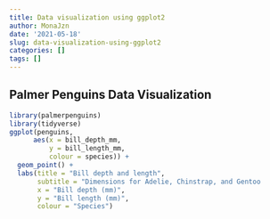 ```yaml
---
title: Data visualization using ggplot2
author: MonaJzn
date: '2021-05-18'
slug: data-visualization-using-ggplot2
categories: []
tags: []
---
```

## Palmer Penguins Data Visualization
```r
library(palmerpenguins)
library(tidyverse)
ggplot(penguins,
      aes(x = bill_depth_mm,
          y = bill_length_mm,
          colour = species)) +
  geom_point() +
  labs(title = "Bill depth and length",
       subtitle = "Dimensions for Adelie, Chinstrap, and Gentoo                               Penguins",
       x = "Bill depth (mm)", 
       y = "Bill length (mm)",
       colour = "Species")
```


